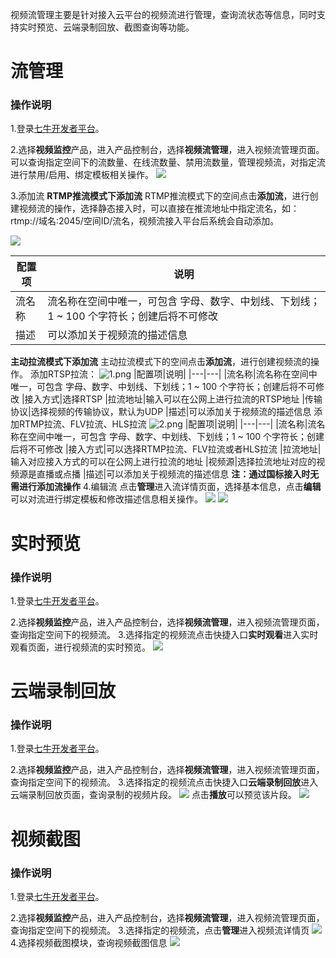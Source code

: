 视频流管理主要是针对接入云平台的视频流进行管理，查询流状态等信息，同时支持实时预览、云端录制回放、截图查询等功能。

# **流管理**
### **操作说明**

1.登录[七牛开发者平台](https://sso.qiniu.com/?client_id=PIapUKqa3u6S24H868BelwrG0OFu8dS7AxVQ8oz8HznLXhgrl2BnjaO9cs9LzxK2&redirect_url=https:%2F%2Fportal.qiniu.com%2Fapi%2Fgaea%2Fsso%2Fsignin%3Fredirect%3D%252Fcreate)。

2.选择**视频监控**产品，进入产品控制台，选择**视频流管理**，进入视频流管理页面。可以查询指定空间下的流数量、在线流数量、禁用流数量，管理视频流，对指定流进行禁用/启用、绑定模板相关操作。
![](https://dn-odum9helk.qbox.me/FmiBVuUsUCueUCkyEMQJLbZnz-7a)

3.添加流
**RTMP推流模式下添加流**
RTMP推流模式下的空间点击**添加流**，进行创建视频流的操作，选择静态接入时，可以直接在推流地址中指定流名，如：rtmp://域名:2045/空间ID/流名，视频流接入平台后系统会自动添加。

![](https://dn-odum9helk.qbox.me/FrkHjhMMhGa5mTSGZOXCA_GLtmbu)

|配置项|说明|
|---|---|
|流名称|流名称在空间中唯一，可包含 字母、数字、中划线、下划线；1 ~ 100 个字符长；创建后将不可修改
|描述|可以添加关于视频流的描述信息

**主动拉流模式下添加流**
主动拉流模式下的空间点击**添加流**，进行创建视频流的操作。
添加RTSP拉流：
![1.png](https://dn-odum9helk.qbox.me/Fn0bhvlwSE7dTAjqxb0P3PxC1P8c)
|配置项|说明|
|---|---|
|流名称|流名称在空间中唯一，可包含 字母、数字、中划线、下划线；1 ~ 100 个字符长；创建后将不可修改
|接入方式|选择RTSP
|拉流地址|输入可以在公网上进行拉流的RTSP地址
|传输协议|选择视频的传输协议，默认为UDP
|描述|可以添加关于视频流的描述信息
添加RTMP拉流、FLV拉流、HLS拉流
![2.png](https://dn-odum9helk.qbox.me/FoeVfSCSxeAMsnpWjUwRXenM3oiX)
|配置项|说明|
|---|---|
|流名称|流名称在空间中唯一，可包含 字母、数字、中划线、下划线；1 ~ 100 个字符长；创建后将不可修改
|接入方式|可以选择RTMP拉流、FLV拉流或者HLS拉流
|拉流地址|输入对应接入方式的可以在公网上进行拉流的地址
|视频源|选择拉流地址对应的视频源是直播或点播
|描述|可以添加关于视频流的描述信息
**注：通过国标接入时无需进行添加流操作**
4.编辑流
点击**管理**进入流详情页面，选择基本信息，点击**编辑**可以对流进行绑定模板和修改描述信息相关操作。
![](https://dn-odum9helk.qbox.me/FixM75TqiYm3ghxh1l1TQXDU39FS)
![](https://dn-odum9helk.qbox.me/FpH3flJ6vOQ_JzaOcYn1u3D4gkaw)

# **实时预览**
### **操作说明**

1.登录[七牛开发者平台](https://sso.qiniu.com/?client_id=PIapUKqa3u6S24H868BelwrG0OFu8dS7AxVQ8oz8HznLXhgrl2BnjaO9cs9LzxK2&redirect_url=https:%2F%2Fportal.qiniu.com%2Fapi%2Fgaea%2Fsso%2Fsignin%3Fredirect%3D%252Fcreate)。

2.选择**视频监控**产品，进入产品控制台，选择**视频流管理**，进入视频流管理页面，查询指定空间下的视频流。
3.选择指定的视频流点击快捷入口**实时观看**进入实时观看页面，进行视频流的实时预览。
![](https://dn-odum9helk.qbox.me/Fk0Lf3vUkXTJnzuQHeIThJOUOzwJ)


# **云端录制回放**
### **操作说明**

1.登录[七牛开发者平台](https://sso.qiniu.com/?client_id=PIapUKqa3u6S24H868BelwrG0OFu8dS7AxVQ8oz8HznLXhgrl2BnjaO9cs9LzxK2&redirect_url=https:%2F%2Fportal.qiniu.com%2Fapi%2Fgaea%2Fsso%2Fsignin%3Fredirect%3D%252Fcreate)。

2.选择**视频监控**产品，进入产品控制台，选择**视频流管理**，进入视频流管理页面，查询指定空间下的视频流。
3.选择指定的视频流点击快捷入口**云端录制回放**进入云端录制回放页面，查询录制的视频片段。
![](https://dn-odum9helk.qbox.me/Fnn6jMLB5nYF1T0yobDCCsJZvPRq)
点击**播放**可以预览该片段。
![](https://dn-odum9helk.qbox.me/FnfooZG9FgOpcR4ijsxPE4T6Vo9s)

# **视频截图**
### **操作说明**

1.登录[七牛开发者平台](https://sso.qiniu.com/?client_id=PIapUKqa3u6S24H868BelwrG0OFu8dS7AxVQ8oz8HznLXhgrl2BnjaO9cs9LzxK2&redirect_url=https:%2F%2Fportal.qiniu.com%2Fapi%2Fgaea%2Fsso%2Fsignin%3Fredirect%3D%252Fcreate)。

2.选择**视频监控**产品，进入产品控制台，选择**视频流管理**，进入视频流管理页面，查询指定空间下的视频流。
3.选择指定的视频流，点击**管理**进入视频流详情页
![](https://dn-odum9helk.qbox.me/FixM75TqiYm3ghxh1l1TQXDU39FS)
4.选择视频截图模块，查询视频截图信息
![](https://dn-odum9helk.qbox.me/FhZaWYN_Nao6-S-bJj3VbPINQjhu)



